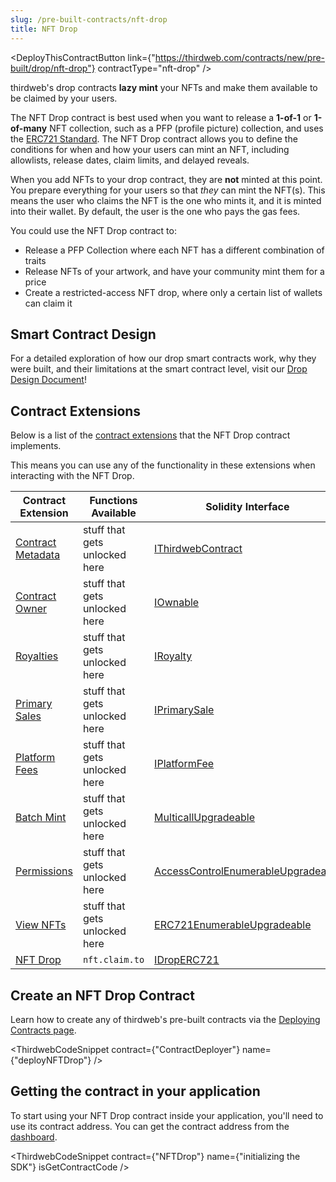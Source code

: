 ```yaml
---
slug: /pre-built-contracts/nft-drop
title: NFT Drop
---
```



<div class='deployContractBtnContainer' style={{marginTop:-70}}>

<DeployThisContractButton
  link={"https://thirdweb.com/contracts/new/pre-built/drop/nft-drop"}
  contractType="nft-drop"
/>

</div>

thirdweb's drop contracts **lazy mint** your NFTs and make them available to be claimed by your users.

The NFT Drop contract is best used when you want to release a **1-of-1** or **1-of-many** NFT collection,
such as a PFP (profile picture) collection, and uses the [ERC721 Standard](https://eips.ethereum.org/EIPS/eip-721).
The NFT Drop contract allows you to define the conditions for when and how your users can mint an NFT,
including allowlists, release dates, claim limits, and delayed reveals.

When you add NFTs to your drop contract, they are **not** minted at this point.
You prepare everything for your users so that _they_ can mint the NFT(s).
This means the user who claims the NFT is the one who mints it,
and it is minted into their wallet. By default, the user is the one who pays the gas fees.

You could use the NFT Drop contract to:

- Release a PFP Collection where each NFT has a different combination of traits
- Release NFTs of your artwork, and have your community mint them for a price
- Create a restricted-access NFT drop, where only a certain list of wallets can claim it

## Smart Contract Design

For a detailed exploration of how our drop smart contracts work, why they were built, and their limitations at the smart contract level, visit our [Drop Design Document](/contracts/design/Drop)!

<div className="row">

<div className="col col--12" style={{ marginTop: 8, marginBottom: 16 }}>
  <QuickstartCard
    name="Drop Smart Contract Design Document"
    link="/contracts/design/Drop"
    image="/assets/icons/drop.svg"
  />
</div>

</div>

## Contract Extensions

Below is a list of the [contract extensions](/thirdweb-deploy/contract-extensions) that the NFT Drop contract implements.

This means you can use any of the functionality in these extensions when interacting with the NFT Drop.

| Contract Extension                                                                          | Functions Available           | Solidity Interface                                                                                                                   |
| ------------------------------------------------------------------------------------------- | ----------------------------- | ------------------------------------------------------------------------------------------------------------------------------------ |
| [Contract Metadata](/thirdweb-deploy/contract-extensions/other-settings#contract-metadata)  | stuff that gets unlocked here | [IThirdwebContract](https://github.com/thirdweb-dev/contracts/blob/main/contracts/interfaces/IThirdwebContract.sol)                  |
| [Contract Owner](/thirdweb-deploy/contract-extensions/other-settings#contract-primary-sale) | stuff that gets unlocked here | [IOwnable](https://github.com/thirdweb-dev/contracts/blob/main/contracts/interfaces/IThirdwebContract.sol)                           |
| [Royalties](/thirdweb-deploy/contract-extensions/royalty)                                   | stuff that gets unlocked here | [IRoyalty](https://github.com/thirdweb-dev/contracts/blob/main/contracts/interfaces/IThirdwebContract.sol)                           |
| [Primary Sales](thirdweb-deploy/contract-extensions/other-settings#contract-primary-sale)   | stuff that gets unlocked here | [IPrimarySale](https://github.com/thirdweb-dev/contracts/blob/main/contracts/interfaces/IThirdwebContract.sol)                       |
| [Platform Fees](/thirdweb-deploy/contract-extensions/other-settings#contract-platform-fee)  | stuff that gets unlocked here | [IPlatformFee](https://github.com/thirdweb-dev/contracts/blob/main/contracts/interfaces/IThirdwebContract.sol)                       |
| [Batch Mint](todo)                                                                          | stuff that gets unlocked here | [MulticallUpgradeable](https://github.com/thirdweb-dev/contracts/blob/main/contracts/interfaces/IThirdwebContract.sol)               |
| [Permissions](/thirdweb-deploy/contract-extensions/permissions)                             | stuff that gets unlocked here | [AccessControlEnumerableUpgradeable](https://github.com/thirdweb-dev/contracts/blob/main/contracts/interfaces/IThirdwebContract.sol) |
| [View NFTs](/interacting-with-contracts/nfts-erc-721/view)                                  | stuff that gets unlocked here | [ERC721EnumerableUpgradeable](https://github.com/thirdweb-dev/contracts/blob/main/contracts/interfaces/IThirdwebContract.sol)        |
| [NFT Drop](todo)                                                                            | `nft.claim.to`                | [IDropERC721](https://github.com/thirdweb-dev/contracts/blob/main/contracts/interfaces/IThirdwebContract.sol)                        |

## Create an NFT Drop Contract

Learn how to create any of thirdweb's pre-built contracts via the [Deploying Contracts page](/getting-started/deploying-contracts).

<ThirdwebCodeSnippet contract={"ContractDeployer"} name={"deployNFTDrop"} />

<!-- ## Feature Sets -->
<!-- TODO: Explain how lazy minting works and what contract implementations are used on this contract here. -->

## Getting the contract in your application

To start using your NFT Drop contract inside your application, you'll need to use its contract address. You can get the contract address from the [dashboard](https://thirdweb.com/dashboard).

<ThirdwebCodeSnippet
  contract={"NFTDrop"}
  name={"initializing the SDK"}
  isGetContractCode
/>
